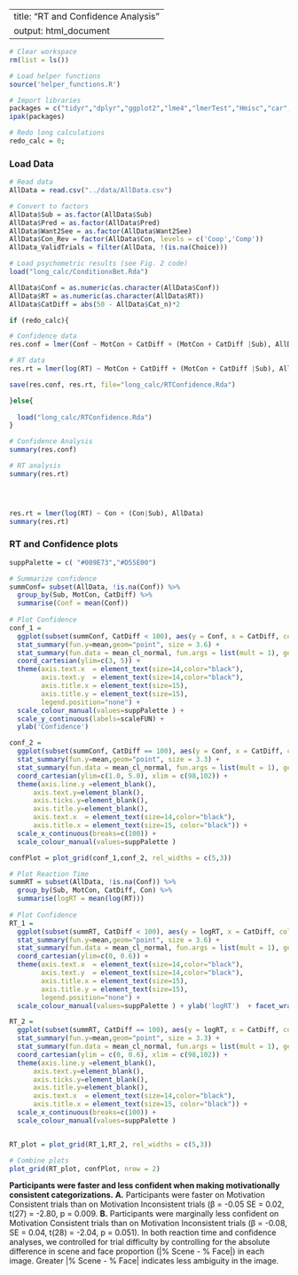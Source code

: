 <style>div.comment {color:blue}</style>
---
title: "RT and Confidence Analysis"
output: html_document
---

```r
# Clear workspace
rm(list = ls())

# Load helper functions
source('helper_functions.R')

# Import libraries
packages = c("tidyr","dplyr","ggplot2","lme4","lmerTest","Hmisc","car","lmtest","Rarity","cowplot")
ipak(packages)

# Redo long calculations
redo_calc = 0;
```

### Load Data
```r
# Read data
AllData = read.csv("../data/AllData.csv")

# Convert to factors
AllData$Sub = as.factor(AllData$Sub)
AllData$Pred = as.factor(AllData$Pred)
AllData$Want2See = as.factor(AllData$Want2See)
AllData$Con_Rev = factor(AllData$Con, levels = c('Coop','Comp'))
AllData_ValidTrials = filter(AllData, !(is.na(Choice)))

# Load psychometric results (see Fig. 2 code)
load("long_calc/ConditionxBet.Rda")
```

```r
AllData$Conf = as.numeric(as.character(AllData$Conf))
AllData$RT = as.numeric(as.character(AllData$RT))
AllData$CatDiff = abs(50 - AllData$Cat_n)*2

if (redo_calc){

# Confidence data
res.conf = lmer(Conf ~ MotCon + CatDiff + (MotCon + CatDiff |Sub), AllData)

# RT data
res.rt = lmer(log(RT) ~ MotCon + CatDiff + (MotCon + CatDiff |Sub), AllData)

save(res.conf, res.rt, file="long_calc/RTConfidence.Rda")

}else{
    
  load("long_calc/RTConfidence.Rda")
}

# Confidence Analysis
summary(res.conf)

# RT analysis
summary(res.rt)




res.rt = lmer(log(RT) ~ Con + (Con|Sub), AllData)
summary(res.rt)

```

### RT and Confidence plots
```r
suppPalette = c( "#009E73","#D55E00")

# Summarize confidence
summConf= subset(AllData, !is.na(Conf)) %>%
  group_by(Sub, MotCon, CatDiff) %>%
  summarise(Conf = mean(Conf))
  
# Plot Confidence 
conf_1 = 
  ggplot(subset(summConf, CatDiff < 100), aes(y = Conf, x = CatDiff, color = MotCon)) + 
  stat_summary(fun.y=mean,geom="point", size = 3.6) +
  stat_summary(fun.data = mean_cl_normal, fun.args = list(mult = 1), geom = "errorbar",width=1) +
  coord_cartesian(ylim=c(3, 5)) +
  theme(axis.text.x  = element_text(size=14,color="black"),
        axis.text.y  = element_text(size=14,color="black"),
        axis.title.x = element_text(size=15),
        axis.title.y = element_text(size=15),
        legend.position="none") +
  scale_colour_manual(values=suppPalette ) + 
  scale_y_continuous(labels=scaleFUN) + 
  ylab('Confidence')

conf_2 = 
  ggplot(subset(summConf, CatDiff == 100), aes(y = Conf, x = CatDiff, color = MotCon)) + 
  stat_summary(fun.y=mean,geom="point", size = 3.3) +
  stat_summary(fun.data = mean_cl_normal, fun.args = list(mult = 1), geom = "errorbar",width=0.3) +
  coord_cartesian(ylim=c(1.0, 5.0), xlim = c(98,102)) +
  theme(axis.line.y =element_blank(),
      axis.text.y=element_blank(),
      axis.ticks.y=element_blank(),
      axis.title.y=element_blank(),
      axis.text.x  = element_text(size=14,color="black"),
      axis.title.x = element_text(size=15, color="black")) +
  scale_x_continuous(breaks=c(100)) +
  scale_colour_manual(values=suppPalette )

confPlot = plot_grid(conf_1,conf_2, rel_widths = c(5,3))

# Plot Reaction Time
summRT = subset(AllData, !is.na(Conf)) %>%
  group_by(Sub, MotCon, CatDiff, Con) %>%
  summarise(logRT = mean(log(RT)))
  
# Plot Confidence 
RT_1 = 
  ggplot(subset(summRT, CatDiff < 100), aes(y = logRT, x = CatDiff, color = MotCon)) + 
  stat_summary(fun.y=mean,geom="point", size = 3.6) +
  stat_summary(fun.data = mean_cl_normal, fun.args = list(mult = 1), geom = "errorbar",width=1) +
  coord_cartesian(ylim=c(0, 0.6)) +
  theme(axis.text.x  = element_text(size=14,color="black"),
        axis.text.y  = element_text(size=14,color="black"),
        axis.title.x = element_text(size=15),
        axis.title.y = element_text(size=15),
        legend.position="none") +
  scale_colour_manual(values=suppPalette ) + ylab('logRT')  + facet_wrap(~Con)

RT_2 = 
  ggplot(subset(summRT, CatDiff == 100), aes(y = logRT, x = CatDiff, color = MotCon)) + 
  stat_summary(fun.y=mean,geom="point", size = 3.3) +
  stat_summary(fun.data = mean_cl_normal, fun.args = list(mult = 1), geom = "errorbar",width=0.3) +
  coord_cartesian(ylim = c(0, 0.6), xlim = c(98,102)) +
  theme(axis.line.y =element_blank(),
      axis.text.y=element_blank(),
      axis.ticks.y=element_blank(),
      axis.title.y=element_blank(),
      axis.text.x  = element_text(size=14,color="black"),
      axis.title.x = element_text(size=15, color="black")) +
  scale_x_continuous(breaks=c(100)) +
  scale_colour_manual(values=suppPalette )


RT_plot = plot_grid(RT_1,RT_2, rel_widths = c(5,3))

# Combine plots
plot_grid(RT_plot, confPlot, nrow = 2)
```

**Participants were faster and less confident when making motivationally consistent categorizations.** **A.** Participants were faster on Motivation Consistent trials than on Motivation Inconsistent trials (β = -0.05 SE = 0.02, t(27) = -2.80, p = 0.009. **B.** Participants were marginally less confident on Motivation Consistent trials than on Motivation Inconsistent trials (β = -0.08, SE = 0.04, t(28) = -2.04, p = 0.051). In both reaction time and confidence analyses, we controlled for trial difficulty by controlling for the absolute difference in scene and face proportion (|% Scene - % Face|) in each image. Greater |% Scene - % Face| indicates less ambiguity in the image. 
 